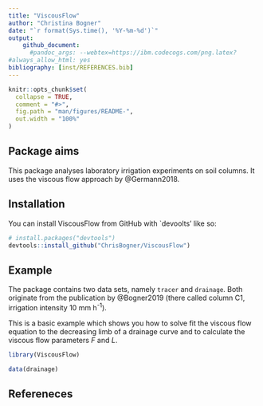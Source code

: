 ```yaml
---
title: "ViscousFlow"
author: "Christina Bogner"
date: "`r format(Sys.time(), '%Y-%m-%d')`"
output: 
    github_document:
      #pandoc_args: --webtex=https://ibm.codecogs.com/png.latex?
#always_allow_html: yes
bibliography: [inst/REFERENCES.bib]
---
```


<!-- README.md is generated from README.Rmd. Please edit that file -->

```r
knitr::opts_chunk$set(
  collapse = TRUE,
  comment = "#>",
  fig.path = "man/figures/README-",
  out.width = "100%"
)
```

## Package aims

<!-- badges: start -->
<!-- badges: end -->

This package analyses laboratory irrigation experiments on soil columns. It uses the viscous flow approach by @Germann2018.

## Installation

You can install ViscousFlow from GitHub with `devoolts' like so:

``` r
# install.packages("devtools")
devtools::install_github("ChrisBogner/ViscousFlow")
```
## Example

The package contains two data sets, namely `tracer` and `drainage`. Both originate from the publication by @Bogner2019 (there called column C1, irrigation intensity 10 mm h^-1^).

This is a basic example which shows you how to solve fit the viscous flow equation to the decreasing limb of a drainage curve and to calculate the viscous flow parameters $F$ and $L$. 

```r
library(ViscousFlow)

data(drainage)

```

## Refereneces
<div id="refs"></div>
